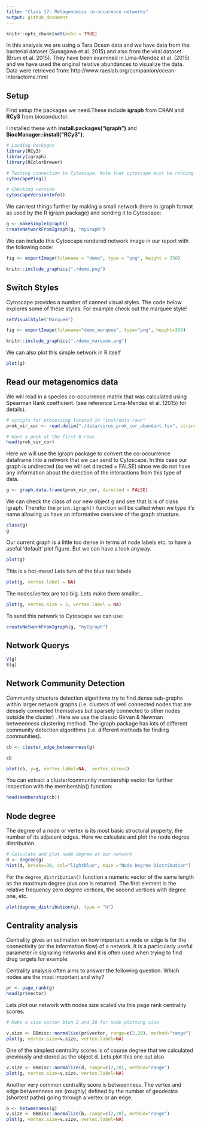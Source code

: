 ```yaml
---
title: "Class 17: Metagenomics co-occurence networks"
output: github_document
---
```


```r
knitr::opts_chunk$set(echo = TRUE)
```

In this analysis we are using a Tara Ocean data and we have data from the bacterial dataset (Sunagawa et al. 2015) and also from the viral dataset (Brum et al. 2015). They have been examined in Lima-Mendez et al. (2015) and we have used the original relative abundances to visualize the data. Data were retrieved from: http://www.raeslab.org/companion/ocean-interactome.html

## Setup
First setup the packages we need.These include **igraph** from CRAN and **RCy3** from bioconductor.

I installed these with **install.packages("igraph")** and **BiocManager::install("RCy3")**. 

```r
# Loading Packages
library(RCy3)
library(igraph)
library(RColorBrewer)
```

```r
# Testing connection to Cytoscape. Note that cytoscape must be running
cytoscapePing()
```

```r
# Checking version
cytoscapeVersionInfo()
```


We can test things further by making a small network (here in igraph format as used by the R igraph package) and sending it to Cytoscape:

```r
g <- makeSimpleIgraph()
createNetworkFromIgraph(g, "myGraph")
```

We can include this Cytoscape rendered network image in our report with the following code:

```r
fig <- exportImage(filename = "demo", type = "png", height = 350)

knitr::include_graphics("./demo.png")
```


## Switch Styles
Cytoscape provides a number of canned visual styles. The code below explores some of these styles. For example check out the marquee style!

```r
setVisualStyle("Marquee")
```


```r
fig <- exportImage(filename="demo_marquee", type="png", height=350)

knitr::include_graphics("./demo_marquee.png")
```


We can also plot this simple network in R itself
```r
plot(g)
```

## Read our metagenomics data

We will read in a species co-occurrence matrix that was calculated using Spearman Rank coefficient. (see reference Lima-Mendez et al. (2015) for details).

```r
# scripts for processing located in "inst/data-raw/"
prok_vir_cor <- read.delim("./data/virus_prok_cor_abundant.tsv", stringsAsFactors = FALSE)

# Have a peek at the first 6 rows
head(prok_vir_cor)
```

Here we will use the igraph package to convert the co-occurrence dataframe into a network that we can send to Cytoscape. In this case our graph is undirected (so we will set directed = FALSE) since we do not have any information about the direction of the interactions from this type of data.

```r
g <- graph.data.frame(prok_vir_cor, directed = FALSE)
```

We can check the class of our new object g and see that is is of class igraph. Therefor the `print.igraph()` function will be called when we type it’s name allowing us have an informative overview of the graph structure.

```r
class(g)
g
```

Our current graph is a little too dense in terms of node labels etc. to have a useful ‘default’ plot figure. But we can have a look anyway.
```r
plot(g)
```

This is a hot-mess! Lets turn of the blue text labels
```r
plot(g, vertex.label = NA)
```

The nodes/vertex are too big. Lets make them smaller…
```r
plot(g, vertex.size = 3, vertex.label = NA)
```

To send this network to Cytoscape we can use:

```r
createNetworkFromIgraph(g, "myIgraph")
```


## Network Querys
```r
V(g)
E(g)

```

## Network Community Detection
Community structure detection algorithms try to find dense sub-graphs within larger network graphs (i.e. clusters of well connected nodes that are densely connected themselves but sparsely connected to other nodes outside the cluster) . Here we use the classic Girvan & Newman betweenness clustering method. The igraph package has lots of different community detection algorithms (i.e. different methods for finding communities).

```r
cb <- cluster_edge_betweenness(g)
```

```r
cb
```

```r
plot(cb, y=g, vertex.label=NA,  vertex.size=3)
```


You can extract a cluster/community membership vector for further inspection with the membership() function:
```r
head(membership(cb))
```


## Node degree

The degree of a node or vertex is its most basic structural property, the number of its adjacent edges. Here we calculate and plot the node degree distribution.

```r
# Calculate and plot node degree of our network
d <- degree(g)
hist(d, breaks=30, col="lightblue", main ="Node Degree Distribution")
```


For the `degree_distribution()` function a numeric vector of the same length as the maximum degree plus one is returned. The first element is the relative frequency zero degree vertices, the second vertices with degree one, etc.
```r
plot(degree_distribution(g), type = "h")
```


## Centrality analysis
Centrality gives an estimation on how important a node or edge is for the connectivity (or the information flow) of a network. It is a particularly useful parameter in signaling networks and it is often used when trying to find drug targets for example.

Centrality analysis often aims to answer the following question: Which nodes are the most important and why?

```r
pr <- page_rank(g)
head(pr$vector)
```


Lets plot our network with nodes size scaled via this page rank centrality scores.

```r
# Make a size vector btwn 2 and 20 for node plotting size

v.size <- BBmisc::normalize(pr$vector, range=c(2,20), method="range")
plot(g, vertex.size=v.size, vertex.label=NA)
```


One of the simplest centrality scores is of course degree that we calculated previously and stored as the object d. Lets plot this one out also
```r
v.size <- BBmisc::normalize(d, range=c(2,20), method="range")
plot(g, vertex.size=v.size, vertex.label=NA)
```


Another very common centrality score is betweenness. The vertex and edge betweenness are (roughly) defined by the number of geodesics (shortest paths) going through a vertex or an edge.
```r
b <- betweenness(g)
v.size <- BBmisc::normalize(b, range=c(2,20), method="range")
plot(g, vertex.size=v.size, vertex.label=NA)
```




























































































































